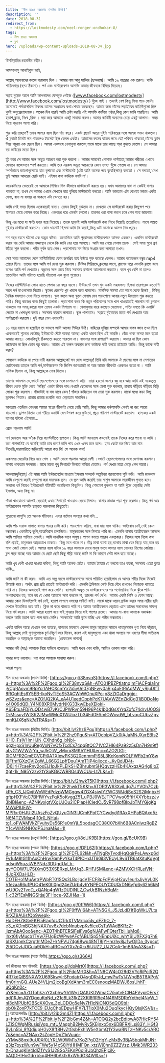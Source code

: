```yaml
---
title: 'নীল রঙের অন্ধকার (অষ্টম কিস্তি)'
description: ''
date: 2018-08-31
redirect_from:
  - https://lostmodesty.com/neel-ronger-ondhokar-8/
tags:
  - নীল রঙের অন্ধকার
  - ব্লগ
hero: /uploads/wp-content-uploads-2018-08-34.jpg
---
```


বিসমিল্লাহির রহমানীর রহীম।

আসসালামু আলাইকুম ভাই,

আল্লাহ্‌ আপনাদের কাজে বারাকাহ দিক । আমার নাম আবু সাব্বির (ছদ্মনাম)। আমি ১৯ বছরের এক তরুণ। থাকি শান্তিনগরে (ছদ্ম ঠিকানা)। পর্ন এবং মাস্টারবেশন আসক্তি আমার জীবনকে বিষিয়ে দিয়েছে।

সপ্তাহ দুয়েক আগে আমি আপনাদের ফেসবুক পেইজ ([www.facebook.com/lostmodesty](http://www.facebook.com/lostmodesty) ) খুঁজে পাই । তখনই বেশ কিছু লিখা পড়ে ফেলি। অনেকেই পর্নআসক্তির বিরুদ্ধে তাদের সংগ্রামের কথা শেয়ার করেছেন। আমার জন্য তাঁদের লড়াইয়ের কাহিনীগুলো ছিল খুবই অনুপ্রেরণাদায়ক। অনেক দিন ধরেই আমি চেষ্টা করছি এই আসক্তি কাটিয়ে ওঠার,কিন্তু কেন জানি পারছিনা। আমি হতাশ,ক্লান্ত, নিঃস্ব ,রিক্ত । দয়া করে আমাকে একটু সাহায্য করুন। আমার কাহিনী অন্যদের চেয়ে একটু আলাদা। সময় নিয়ে পড়বেন আশা করি।

শুরু করি তাহলে? তখন আমার বয়স ছিল পাঁচ বছর। একটা ফ্ল্যাটে আরো দুইটা পরিবারের সঙ্গে আমরা ভাড়া থাকতাম। ঐ ফ্ল্যাটে তিনটা রুম থাকলেও টয়লেট ছিল কেবল একটা। আমাদের রুমের বামের রুমে যেই পরিবার থাকতো,তাঁদের ক্লাস সিক্স পড়ুয়া এক ছেলে ছিল। আমরা একসঙ্গে খেলাধুলা করতাম,মাঝে মাঝে তার কাছে পড়া বুঝতে যেতাম। সে আমার বড় ভাইয়ের মতো ছিল।

হুট করে সে আমার সঙ্গে অদ্ভুত আচরণ করা শুরু করলো । আমার সামনেই পোশাক পাল্টাতো,আমার শরীরের এখানে সেখানে বাজেভাবে স্পর্শ করতো। আমি তার এরকম অদ্ভুত আচরণের কোন ব্যাখ্যা খুঁজে পেতাম না। সে আমার স্পর্শকাতর জায়গাগুলোতে হাত বুলাতো এবং মাস্টারবেট (এটা আমি অনেক পরে বুঝেছিলাম) করতো । সে বলতো,‘দেখ তুই আমার আদরের ছোট ভাই। এইসব কথা কাউকে বলবি না’।

কয়েকদিনের ভেতরেই সে আমাকে শিখিয়ে দিল কীভাবে মাস্টারবেট করতে হয়। যখন আমাদের বাবা মা কেউই বাসায় থাকতো না, তখন সে আমার এখানে সেখানে হাত বুলিয়ে মাস্টারবেট করতো। আমি ভাবতাম এটা বোধহয় মজার একটা খেলা, বাবা মা বাসায় না থাকলে এটা খেলতে হয়।

আমি সেই সময় ছিলাম একেবারেই বাচ্চা। তেমন কিছুই বুঝতাম না। দেখতাম সে মাস্টারবেট করার কিছুক্ষণ পরে স্নানঘরে যেয়ে গোসল করে নিচ্ছে। একবছর ধরে এমনটা চললো। তারপর ওরা বাসা বদলে চলে গেল অন্য জায়গায়।

কিন্তু এর মধ্যে যা ক্ষতি হবার হয়ে গিয়েছে। তাকে ছাড়াই আমি মাস্টারবেট করা শিখে গিয়েছি ততোদিনে। মাসে অন্তত দুইবার মাস্টারবেট করতাম। কোন ধারনাই ছিলনা আমি কি করছি,কিন্তু এটা আমাকে আনন্দ দিত প্রচুর।

দশ বছর বয়সে ঘটলো এক অদ্ভুত ঘটনা। ততোদিনে আমি পুরোদস্তর মাস্টারবেশনে আসক্ত একজন। একদিন মাস্টারবেট করার পর দেখি আমার লজ্জাস্থান থেকে কি জানি বের হয়ে আসছে। আমি ভয় পেয়ে গেলাম প্রচন্ড। সেই সময় মুখে ব্রণ উঠতে শুরু করলো। শরীর দুর্বল হয়ে গেল। পড়শোনায় মন দিতে সংগ্রাম করা লাগতো তখন।

সেই সময় আমাদের দেশে মাল্টিমিডিয়া ফোন জনপ্রিয় হয়ে উঠতে শুরু করেছে কেবল। আমার কয়েকজন বন্ধুর mp4 প্লেয়ার ছিল। তাদের সঙ্গে আমি পর্ন দেখা শুরু করলাম। টিফিন পিরিয়ডে,ক্লাসের আগে, ক্লাসের পরে এমনকি ক্লাসে বসে বসেও আমি পর্ন দেখতাম। বন্ধুদের সঙ্গে মেয়ে নিয়ে সবসময় রসালো আলোচনা করতাম। বয়স খুব বেশি না হলেও ততোদিনে আমি পরিণত হয়েছি দাঁতালো এক বুনো শুয়োরে।

নিজের মাল্টিমিডিয়া ফোন হাতে পেলাম ১৪ বছর বয়সে। ইন্টারনেট তখন খুব একটা সহজলভ্য ছিলনা তারপরেও যতবেশি সম্ভব পর্ন ডাওনলোড দিতাম। স্কুলের রেজাল্ট খুব খারাপ হতে থাকলো। মানসিক সমস্যা তো আগে থেকে ছিলই , বিভিন্ন দৈহিক সমস্যাও দেখা দিতে লাগলো। স্কুল বদলে অন্য স্কুলে গেলাম যেন পড়াশোনা আবার নতুন উদ্যোমে শুরু করতে পারি। কিন্তু কাজের কাজ কিছুই হলোনা। পড়াশোনা করব কি নতুন পরিবেশের সঙ্গে খাপ খাওয়াতেই পারলাম না! চুপচাপ থাকতাম সব সময়,কারো সঙ্গে তেমন একটা মিশতাম না। খেলাধুলার ধারে কাছেও যেতামনা , সত্যি বলতে কি এনার্জি পেতাম না খেলাধুলা করার। সবসময় হয়রান লাগতো। স্কুল পালাতাম। সপ্তাহে দুইবারের মতো পর্ন দেখতাম আর মাস্টারবেট করতাম। দুই বছর গেল এভাবেই।

১৬ বছর বয়সে যা হয়েছিল তা ভাবলে আমি আজো শিউরে উঠি। বাহিরের দুনিয়া সম্পর্কে আমার বাস্তব জ্ঞান তখন ছিল একেবারেই শুন্যের কোঠায়; ইন্টারনেট ঘেঁটে আবছা আবছা একটা ধারনা ছিল এই আরকি। বেঁচে থাকা অসহ্য মনে হতো আমার কাছে। কোনকিছুই ঠিকমতো করতে পারতাম না। বাবামার সঙ্গে রাগারাগি করতাম। আমার না ছিল কোন ভাইবোন না ছিল কোন বন্ধু বান্ধব। আমার এই করুন অবস্থার জন্য কাউকে দায়ী করতে চাইতাম আমি। কিন্তু কাকে দায়ী করব?

শেষমেশ কাউকে না পেয়ে দায়ী করলাম আল্লাহ্‌কে! সব দোষ আল্লাহ্‌র! তিনি যদি আমাকে ঐ ছেলের সঙ্গে না মেশাতেন ছোটবেলায় তাহলে আমি পর্ন,মাস্টারবেশন কি জিনিস জানতামই না আর আমার জীবনটা এরকমও হতো না । আমি নাস্তিক ছিলাম না, কিন্তু আল্লাহ্‌কে দোষ দিতাম।

তারপর ভাবলাম যে,বখাটে ছেলেপেলেদের সঙ্গে মেলামেশা করি। তারা হয়তো আমার বন্ধু হবে আর আমি এই নরকতুল্য জীবন থেকে মুক্তি পেয়ে ‘অস্থির’ একটা জীবন পাব।বখাটে ছেলেদের সঙ্গে মেশা শুরু করলাম, রাস্তায় দাঁড়িয়ে দাঁড়িয়ে বিড়ি ফোকা শুরু করলাম। গাঁজাটাই বা বাদ যাবে কেন ! গাঁজার কল্কিতেও দম দেয়া শুরু করলাম। মাঝে মধ্যে কড়া কিছু ড্রাগসও নিতাম। রাস্তায় রাস্তায় রংবাজি করে বেড়াতাম সারাদিন।

ভাবতাম এতদিনে বোধহয় আমার স্বপ্নের জীবনটা পেয়ে গেছি আমি, কিন্তু আমার পর্নআসক্তি গেলই না বরং আরো বাড়লো। ড্রাগস নিতাম তো শরীরে এনার্জি যেন টগবগ করে ফুটতো, প্রচুর পরিমাণ মাস্টারবেট করতাম। হাস্যকর একটা ব্যাপার ঘটলো এইসময়...

প্রেমে পড়লাম আমি!

পর্ন দেখতাম আর ও’কে নিয়ে ফ্যাণ্টাসীতে ভুগতাম। কিন্তু আমি জানতাম কখনোই তাকে নিজের করে পাবো না আমি । কত পাগলামিই যে করেছি আমি তার জন্য! হাসি পায় এখন এসব মনে হলে। হাত কেটে রক্ত দিয়ে তার নাম লিখেছি,মারামারিতে জড়িয়েছি আরো কত কি! সে অনেক কথা!

একসময় মেয়েটার বিয়ে হয়ে গেল । আমি ভেঙ্গে পড়লাম আরো বেশী ।বখাটে ছেলেপেলেদের সঙ্গে মেশাবন্ধ করলাম। বাসায় থাকতাম সবসময়। মাঝে মাঝে শুধু সিগারেট কিনতে বাহিরে যেতাম। পর্ন দেখার মাত্রা বেড়ে গেল আরো।

আলহামদুলিল্লাহ্‌! এই সময় আমি ইন্টারনেটের মাধ্যমে ইসলাম সম্পর্কে অল্পবিস্তর জানাশোনা শুরি করি। আমি জানলাম আমি যেগুলো করছি সেগুলো করা মারাত্মক ভুল। যে ভুল আমি করেছি তার মাশুল আমাকে সারাজীবন গুনতে হবে। অন্যান্য ধর্ম নিয়েও ইন্টারনেটে ঘাঁটাঘাঁটি করেছিলাম কিছুদিন। কিন্তু শেষমেশ বুঝলাম যা আমি খুঁজে বেড়াচ্ছি সেটা ইসলাম, অন্য কিছু না।

গাঁজা খাওয়াতো আগেই ছেড়েছি এবার সিগারেট খাওয়াও ছেড়ে দিলাম। বাসায় নামাজ পড়া শুরু করলাম। কিন্তু পর্ন আর মাস্টারবেশন আসক্তি ছাড়তে পারলামনা কিছুতেই।

পুরোনো কাসুন্দি তো অনেক ঘাঁটাহল। এবার বর্তমান অবস্থার কথা বলি...

আমি পাঁচ ওয়াক্ত সালাত বাসায় পড়ার চেষ্টা করি। পড়াশোনা করিনা, বাবা মার সঙ্গে থাকি। ভাইবোন নেই,নেই কোন বন্ধবান্ধব।একাকীত্বে ভুগি,আত্মবিশ্বাস তলানিতে। মানুষজনের সঙ্গে মিশতে পারি না। এমনকি বাসায় আত্মীয়স্বজন আসলে আমি পালিয়ে পালিয়ে বেড়াই। আমি মানসিক ভাবে অসুস্থ। পাগল বলতে পারেন একপ্রকার। নিজের সঙ্গে নিজে কথা বলি প্রায়ই, মানুষজন আড়চোখে তাকায়। কিছু মনে থাকে না। তীব্র মাথা ব্যাথা হয়,ব্যাথায় মাথা যেন ছিড়ে যায়,মনে হয় মাথা কেটে ফেলে দেই। আমার বয়স যদিও ১৯ বছর আমাকে দেখে মানুষ ভাবে আমার বয়স বোধহয় ত্রিশের কোঠায়। চুল পড়ে যাচ্ছে আর আমার যে ছোট ছোট কিছু দাঁড়ি আছে জানি না কি কারণে সেটা লাল হয়ে যাচ্ছে।

আমি খুব বেশী খাওয়া দাওয়া করিনা, কিন্তু আমি অনেক মোটা। ব্যায়াম ট্যায়াম যে করবো তাও হয়না, সবসময় এতো ক্লান্ত থাকি...

আমি জানি না কী করব। আমি এত অল্প বয়সে মাস্টারবেশনের সাথে পরিচিত হয়েছিলাম যে আমার শরীর নিজে নিজেই রিঅ্যাক্ট করে। অর্থাৎ প্রায় প্রতি রাতেই মাস্টারবেট করি। এমনকি ট্রাউজার বেল্ট দিয়ে বেঁধে রাখলেও নিজেকে থামাতে পারি না। নিজের অজান্তেই পাপ করে ফেলি। ব্যাপারটা অদ্ভুত যে মাস্টারবেশনের পর পর্নোগ্রাফির দিকে ঝুঁকে পড়ি। অপরাধবোধ হয়, মনে হয় যে খোদা আমাকে ক্ষমা করবেন না, তারপর পর্ন দেখি। আমার একটি পিসি ও ফোন আছে। আমার কোন ডিভাইসেই পর্ন নেই, হতাশ লাগলে ওসবের সাইটে যাই। মাঝে মাঝে ওয়েব ব্রাউজ করার সময় নারীর ছবি দেখলে উত্তেজিত হয়ে যাই। ক্লিক না করে থাকতে পারি না।আমার আত্মীয়স্বজন বেড়াতে এসে তাদের সন্তানদের সাফল্য নিয়ে গর্ব করেন। আমি আরো হতাশ হয়ে যাই,পুনরায় ফিরে যাই পাপের রাজ্যে। আমার মা-বাবা আমাকে বকাঝকা করলে আমি হতাশ হয়ে পাপ করে ফেলি। সবভাবেই আমি ডুবে যাচ্ছি এক গভীর অন্ধকারে।

একটা হাদিস আছে যেখানে বলা হয়েছে, হাশরের ময়দানে একদল মানুষ আল্লাহ্‌র সামনে পাহাড়সমান পুণ্য নিয়ে দাঁড়াবে, কিন্তু আল্লাহ্‌ সেই পুণ্যগুলোকে চূর্ণ-বিচূর্ণ করে দিবেন, কারণ এই মানুষগুলো একা থাকা অবস্থায় সব ধরণের সীমা অতিক্রম করেছিল ও আল্লাহ্‌কে অমান্য করেছিল। \[রেফারেন্স লাগবে]

আমার নবী (সাঃ) আমাকে নিয়ে হাদিসে বলেছেন। আমি যখন একা থাকি, আমিও ওরকম কাজ করি।

পড়ার জন্য ধন্যবাদ। দয়া করে আমাকে সাহায্য করুন।

আরো পড়ুনঃ

নীল রঙের অন্ধকার (প্রথম কিস্তি): [https://goo.gl/38nyqS](https://l.facebook.com/l.php?u=https%3A%2F%2Fgoo.gl%2F38nyqS&h=ATO01PBZPtIatnqImFiACPqIa1nrjVCgRAovm9RpYcrIAHOXcmYx2x5y0n07gNFwy0aRjx4uEtRiAdMW_yRjuDIfT8RGqhtEs6Y5EB-IkoNvTlEoS53ACWpWOnuXPo-p8zZtGaDrggjo-wSZvzs&enc=AZOfJQ2KA_eA4U1eedCbphPcK7UAVWZEnZidCg31jBODoNgx4O09dQD_Y4N08XR0MvdrNKG33kwEbeXEIokl-A65EtuaFDjYuQD4wB7yKrCJPWRyn59H96P4k1b0dGsXYrqZxfc74dryU0QSiDrMssuyfWtSR2JMwWMoX1WUiozTb34FdOFAmlOWxvdW_bLvquCUbvZgymnKjJX6qNk7aTRA&s=1)

নীল রঙের অন্ধকার (দ্বিতীয় কিস্তি): [http://bit.ly/2hz9Pqu](https://l.facebook.com/l.php?u=http%3A%2F%2Fbit.ly%2F2hz9Pqu&h=ATOcblpV7_k0iAJaMNJXyrEBIs2KHC_FsIVHmHJN_CXhdn6g_bNbi-pgzHpxS1nUuRegVxN7vOfxTcdCs74pqBtQC71VCZHI64Pa92z5sDn7H9n9ffaLyG1WZWZrYq_wJ5OlW_vMxrq8MKh11HU&enc=AZO2DGj-0lCMFR2CmECVCPj0ATXIewPK3G20cnmmPjS5L3KcKomNOLFWFb2mY8w0jFfmfGXzOVjZgW_L66G2LpffDou1AmT1jP4qIiocd-_KvQdJD4t-iD6jjrH7caeRny2ooEjJ1pJkPLEIkSHZBhrubmSHQqvzzHEb4KAxqzAG4g8loZXgt-1k_N95Yzzv2tYSoKGiCWBROsdWCUx-Lt7L&s=1)

নীল রঙের অন্ধকার (তৃতীয় কিস্তি): [http://bit.ly/2hwkT5K](https://l.facebook.com/l.php?u=http%3A%2F%2Fbit.ly%2F2hwkT5K&h=ATOR3W63XyiLdg7UYVOh7CzbkPh_C3_IJQvjtWoWEdPdzpWMGgqw4ZGX4siwlYZWC3WJdjSoS2S2jMqbxHgftpHXFVqC7BIfIWYvzFqK5oKvggZ51_uPBJ0WEJTPCVwo05ftHXXYbbzzJv3bIBI&enc=AZNKyxlgtVXgUJOu2iCPlapHCiedCJ5yR798pfBIpJbTMYGjgKgMWxPIUEW-MPRxr0HJUI2UAszFoZvQUyuGlN3IJCmKPofCYCwdydj1RAxXHPaBQAxd5zN6f4TZVMsp4j10r0_NHui-tg1_oFWAMVkZFvuhyDs56R1e0mYjl_5podagCC38C07bXh6B8ACnlwzRgBZY1cvWM9NH0dPSJnaM&s=1)

নীল রঙের অন্ধকার (চতুর্থ কিস্তি): [https://goo.gl/8cUK9B](https://goo.gl/8cUK9B)

নীল রঙের অন্ধকার (পঞ্চম কিস্তি): [https://goo.gl/DFL62I](https://l.facebook.com/l.php?u=https%3A%2F%2Fgoo.gl%2FDFL62I&h=ATNgRyTvodHqQqirPeLAwxp6dFv1uM8tG11hAxChHrw7qmPvYkaT4PICHxUT60jI3VEUyL9vSTR6atXituKgVgfndsqW5uzaWBPNdz3DUgdUaLb-qvYOOW7U7StXmO53XSERxpLMrUq3_RHFJSM&enc=AZMVXCHRLeiVN-4JoRXDaHLD-COTEHo1MuAetrPWpRT01SQs3LBoljgcV1FCF8pFdPVjpH2uv1eurbJjyVyL0KVfezaaR6u1PUO41eK0tI0pd24eZUrb4yhYNPEOUYC0UQrDN6yfp6y62h6kMwU9Cy2TvqD_xQANp4gW1zDUDINL7_CwUrB1NzhBqM-1_c32f1EsMNGSItjaj3FHoce-9ZJH&s=1)

নীল রঙের অন্ধকার (ষষ্ঠ কিস্তি): [https://goo.gl/0ffWi6](https://l.facebook.com/l.php?u=https%3A%2F%2Fgoo.gl%2F0ffWi6&h=ATN5GK_J5JzLdD1fBgWkU7LtaRrXZ9AUisfQo9weqk-HdDEHZ8GyEKFl5ElapfdUCTrkXTVMrIcx5Iv_dFZhO_7-e3_qXDmBG3hjNAX7uv6x7dcbNnubvpKv5lexCsTuWAdBKRz2-jjzmAbAOoo&enc=AZOT4hBTERSiFeiFvs6gNJAFwFQterTbI-IuMq6-lhxt6fjvMucb1TVw7FUgBzWPweAFcfABL1Sp5NEnpUjXc_whY6IUXFX2g7n8bISXUpnkCzrgthIMDeZHrNFVU74g68wo48NT8jYHmzhy8jJ1wOjIDa_0ypcut2t5DCytJOCuia9OkH-aRfOcaYfXx7pXrx8iUUZ2_UJ2CeA-1mBRAvA3&s=1)

নীল রঙের অন্ধকার (সপ্তম কিস্তি):https://goo.gl/s366A1

পর্ন জীবনের স্বাদ নষ্টকারী: [https://goo.gl/doMrt0](https://l.facebook.com/l.php?u=https%3A%2F%2Fgoo.gl%2FdoMrt0&h=ATN8CW4cO28d2VYcRiPoI52Q4R7kdQIBSNXWXU69SkwyIrSFpdatrO4sgDRrJd_mwPwTs1JWpdB5T8APgVfm0rIrnGQ_AUe24VLjm2jcoBgiXdAhm3mEC0snoqzMAElWJ6osUhhT-uQqKn0c-uY&enc=AZOTohkzqYXxbhwYh1WyzQAtUKDWmaC7i5qtyEClH4FVypiOErs7qdj1RJmJQYDqeuKqNd_r21c8Lk3fkZ2XKl8fIR5e4N46MSDReYxtheI4NyW_1nl3cMPUbfOBScXXOve_3pLCDOg5eNy7H1cNiONO5dQO9bI-obOkZonP7kTCE9_EUgChpEDpwHFX7LT1lpX0Mu2Ouq1kycHQyQlsjKSV&s=1) আত্মোপলব্ধিঃ [http://bit.ly/2ibGm4Z](https://l.facebook.com/l.php?u=http%3A%2F%2Fbit.ly%2F2ibGm4Z&h=ATOQQ2y2bcBdipwA87HicRY54LZISCWgMRusisjVqp_mtUMaqphB2MvRy5KBjnxo5nx6DBFRXiLsj83Y_HGf3BvLn5bi_9fQdjupHGyX8ff8HyZtGsbRxhlW5eXbmQ1Y3waRNTzHNKv5crARO7c&enc=AZNAxx2sZopHDpZ1oVuup-zYMw88nxi9uU0Xf0LYRLW9WM1s7Ko2PgO2HgY-zMxBv3BjA5bqkMhJN-q3lz7pyzWun9wFWe5y14xS0jYtHHMFQn_xtzWj0hn9ZZ2Vzz_UMk3WR233X-DhaugKlV4ldIZfYvS1J28So7EKnP6olBUbQhzEPjciK-bAQDHIHoGdrrb5q4HH6bAktk6xWhdG34Wl&s=1)
